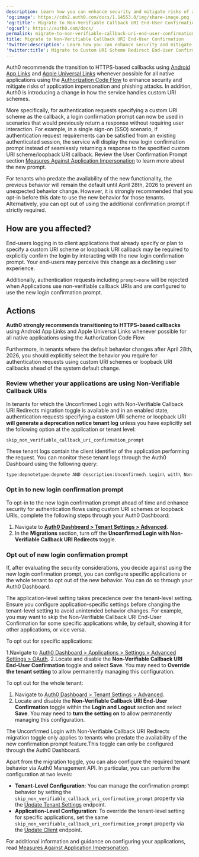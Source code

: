 ```yaml
---
description: Learn how you can enhance security and mitigate risks of application impersonation with HTTPS-based callbacks.
'og:image': https://cdn2.auth0.com/docs/1.14553.0/img/share-image.png
'og:title': Migrate to Non-Verifiable Callback URI End-User Confirmation
'og:url': https://auth0.com/docs/
permalink: migrate-to-non-verifiable-callback-uri-end-user-confirmation
title: Migrate to Non-Verifiable Callback URI End-User Confirmation
'twitter:description': Learn how you can enhance security and mitigate risks of application impersonation with HTTPS-based callbacks.
'twitter:title': Migrate to Custom URI Scheme Redirect End-User Confirmation
---
```


Auth0 recommends the transition to HTTPS-based callbacks using [Android App Links](https://developer.android.com/training/app-links#android-app-link) and [Apple Universal Links](https://developer.apple.com/documentation/xcode/allowing-apps-and-websites-to-link-to-your-content) whenever possible for all native applications using the [Authorization Code Flow](/docs/get-started/authentication-and-authorization-flow/authorization-code-flow-with-pkce) to enhance security and mitigate risks of application impersonation and phishing attacks. In addition, Auth0 is introducing a change in how the service handles custom URI schemes.

More specifically, for authentication requests specifying a custom URI scheme as the callback, a login confirmation prompt can now be used in scenarios that would previously return a response without requiring user interaction. For example, in a single sign-on (SSO) scenario, if authentication request requirements can be satisfied from an existing authenticated session, the service will display the new login confirmation prompt instead of seamlessly returning a response to the specified custom URI scheme/loopback URI callback. Review the User Confirmation Prompt section [Measures Against Application Impersonation](main/docs/secure/security-guidance/measures-against-application-impersonation) to learn more about the new prompt.

For tenants who predate the availability of the new functionality, the previous behavior will remain the default until April 28th, 2026 to prevent an unexpected behavior change. However, it is strongly recommended that you opt-in before this date to use the new behavior for those tenants. Alternatively, you can opt out of using the additional confirmation prompt if strictly required.

## How are you affected?

End-users logging in to client applications that already specify or plan to specify a custom URI scheme or loopback URI callback may be required to explicitly confirm the login by interacting with the new login confirmation prompt. Your end-users may perceive this change as a declining user experience.

Additionally, authentication requests including `prompt=none` will be rejected when Applications use non-verifiable callback URIs and are configured to use the new login confirmation prompt.

## Actions

**Auth0 strongly recommends transitioning to HTTPS-based callbacks** using Android App Links and Apple Universal Links whenever possible for all native applications using the Authorization Code Flow.

Furthermore, in tenants where the default behavior changes after April 28th, 2026, you should explicitly select the behavior you require for authentication requests using custom URI schemes or loopback URI callbacks ahead of the system default change.

### Review whether your applications are using Non-Verifiable Callback URIs

In tenants for which the Unconfirmed Login with Non-Verifiable Callback URI Redirects migration toggle is available and in an enabled state, authentication requests specifying a custom URI scheme or loopback URI **will generate a deprecation notice tenant log** unless you have explicitly set the following option at the application or tenant level: 

`skip_non_verifiable_callback_uri_confirmation_prompt`

These tenant logs contain the client identifier of the application performing the request. You can monitor these tenant logs through the Auth0 Dashboard using the following query:

```bash
type:depnotetype:depnote AND description:Unconfirmed\ Login\ with\ Non-Verifiable\ Callback\ URI\ Redirects*
```

### Opt in to new login confirmation prompt

To opt-in to the new login confirmation prompt ahead of time and enhance security for authentication flows using custom URI schemes or loopback URIs, complete the following steps through your Auth0 Dashboard:

1. Navigate to [**Auth0 Dashboard > Tenant Settings > Advanced**](https://manage.auth0.com/#/tenant/advanced).
2. In the **Migrations** section, turn off the **Unconfirmed Login with Non-Verifiable Callback URI Redirects** toggle.

### Opt out of new login confirmation prompt

If, after evaluating the security considerations, you decide against using the new login confirmation prompt, you can configure specific applications or the whole tenant to opt out of the new behavior. You can do so through your Auth0 Dashboard.

The application-level setting takes precedence over the tenant-level setting. Ensure you configure application-specific settings before changing the tenant-level setting to avoid unintended behavior changes. For example, you may want to skip the Non-Verifiable Callback URI End-User Confirmation for some specific applications while, by default, showing it for other applications, or vice versa.

To opt out for specific applications:

1.Navigate to [Auth0 Dashboard > Applications > Settings > Advanced Settings > OAuth](https://manage.auth0.com/applications/settings).
2.Locate and disable the **Non-Verifiable Callback URI End-User Confirmation** toggle and select **Save**. You may need to **Override the tenant setting** to allow permanently managing this configuration.

To opt out for the whole tenant:
1. Navigate to [Auth0 Dashboard > Tenant Settings > Advanced](https://manage.auth0.com/tenant/advanced).
2.  Locate and disable the **Non-Verifiable Callback URI End-User Confirmation** toggle within the **Login and Logout** section and select **Save**. You may need to **turn the setting on** to allow permanently managing this configuration.

The Unconfirmed Login with Non-Verifiable Callback URI Redirects migration toggle only applies to tenants who predate the availability of the new confirmation prompt feature.This toggle can only be configured through the Auth0 Dashboard. 

Apart from the migration toggle, you can also configure the required tenant behavior via Auth0 Management API. In particular, you can perform the configuration at two levels:

* **Tenant-Level Configuration**: You can manage the confirmation prompt behavior by setting the `skip_non_verifiable_callback_uri_confirmation_prompt` property via the [Update Tenant Settings](https://auth0.com/docs/api/management/v2#!/Tenants/patch_settings) endpoint.​  
* **Application-Level Configuration**: To override the tenant-level setting for specific applications, set the same `skip_non_verifiable_callback_uri_confirmation_prompt` property via the [Update Client](https://auth0.com/docs/api/management/v2#!/Clients/patch_clients_by_id) endpoint. 

For additional information and guidance on configuring your applications, read [Measures Against Application Impersonation](main/docs/secure/security-guidance/measures-against-application-impersonation).
